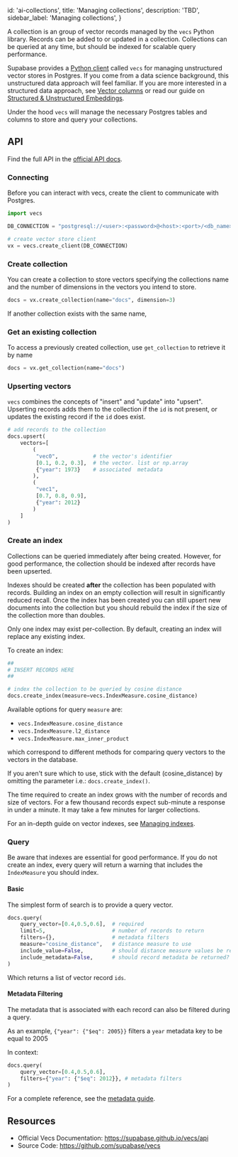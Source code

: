 
  id: 'ai-collections',
  title: 'Managing collections',
  description: 'TBD',
  sidebar_label: 'Managing collections',
}

A collection is an group of vector records managed by the `vecs` Python library. Records can be added to or updated in a collection. Collections can be queried at any time, but should be indexed for scalable query performance.

Supabase provides a [Python client](/docs/guides/ai/vecs-python-client) called `vecs` for managing unstructured vector stores in Postgres. If you come from a data science background, this unstructured data approach will feel familiar. If you are more interested in a structured data approach, see [Vector columns](/docs/guides/ai/vector-columns) or read our guide on [Structured & Unstructured Embeddings](/docs/guides/ai/structured-unstructured-embeddings).

Under the hood `vecs` will manage the necessary Postgres tables and columns to store and query your collections.

## API

Find the full API in the [official API docs](https://supabase.github.io/vecs/api).

### Connecting

Before you can interact with vecs, create the client to communicate with Postgres.

```python
import vecs

DB_CONNECTION = "postgresql://<user>:<password>@<host>:<port>/<db_name>"

# create vector store client
vx = vecs.create_client(DB_CONNECTION)
```

### Create collection

You can create a collection to store vectors specifying the collections name and the number of dimensions in the vectors you intend to store.

```python
docs = vx.create_collection(name="docs", dimension=3)
```

If another collection exists with the same name,

### Get an existing collection

To access a previously created collection, use `get_collection` to retrieve it by name

```python
docs = vx.get_collection(name="docs")
```

### Upserting vectors

`vecs` combines the concepts of "insert" and "update" into "upsert". Upserting records adds them to the collection if the `id` is not present, or updates the existing record if the `id` does exist.

```python
# add records to the collection
docs.upsert(
    vectors=[
        (
         "vec0",           # the vector's identifier
         [0.1, 0.2, 0.3],  # the vector. list or np.array
         {"year": 1973}    # associated  metadata
        ),
        (
         "vec1",
         [0.7, 0.8, 0.9],
         {"year": 2012}
        )
    ]
)
```

### Create an index

Collections can be queried immediately after being created.
However, for good performance, the collection should be indexed after records have been upserted.

Indexes should be created **after** the collection has been populated with records. Building an index on an empty collection will result in significantly reduced recall. Once the index has been created you can still upsert new documents into the collection but you should rebuild the index if the size of the collection more than doubles.

Only one index may exist per-collection. By default, creating an index will replace any existing index.

To create an index:

```python
##
# INSERT RECORDS HERE
##

# index the collection to be queried by cosine distance
docs.create_index(measure=vecs.IndexMeasure.cosine_distance)
```

Available options for query `measure` are:

- `vecs.IndexMeasure.cosine_distance`
- `vecs.IndexMeasure.l2_distance`
- `vecs.IndexMeasure.max_inner_product`

which correspond to different methods for comparing query vectors to the vectors in the database.

If you aren't sure which to use, stick with the default (cosine_distance) by omitting the parameter i.e.: `docs.create_index()`.

<Admonition type="note">

The time required to create an index grows with the number of records and size of vectors. For a few thousand records expect sub-minute a response in under a minute. It may take a few minutes for larger collections.

</Admonition>

For an in-depth guide on vector indexes, see [Managing indexes](/docs/guides/ai/managing-indexes).

### Query

Be aware that indexes are essential for good performance. If you do not create an index, every query will return a warning that includes the `IndexMeasure` you should index.

#### Basic

The simplest form of search is to provide a query vector.

```python
docs.query(
    query_vector=[0.4,0.5,0.6],  # required
    limit=5,                     # number of records to return
    filters={},                  # metadata filters
    measure="cosine_distance",   # distance measure to use
    include_value=False,         # should distance measure values be returned?
    include_metadata=False,      # should record metadata be returned?
)
```

Which returns a list of vector record `ids`.

#### Metadata Filtering

The metadata that is associated with each record can also be filtered during a query.

As an example, `{"year": {"$eq": 2005}}` filters a `year` metadata key to be equal to 2005

In context:

```python
docs.query(
    query_vector=[0.4,0.5,0.6],
    filters={"year": {"$eq": 2012}}, # metadata filters
)
```

For a complete reference, see the [metadata guide](https://supabase.github.io/vecs/concepts_metadata/).

## Resources

- Official Vecs Documentation: https://supabase.github.io/vecs/api
- Source Code: https://github.com/supabase/vecs


